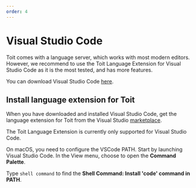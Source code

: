 ```yaml
---
order: 4
---
```


# Visual Studio Code

Toit comes with a language server, which works with most modern editors. However, we recommend to use
the Toit Language Extension for Visual Studio Code as it is the most tested, and has more features. 

You can download Visual Studio Code [here](https://code.visualstudio.com/Download).

## Install language extension for Toit

When you have downloaded and installed Visual Studio Code, get the language extension for Toit from the Visual Studio [marketplace](https://marketplace.visualstudio.com/items?itemName=toit.toit).

The Toit Language Extension is currently only supported for Visual Studio Code.

<Note title="Configure VSCode on macOS">

On macOS, you need to configure the VSCode PATH. 
Start by launching Visual Studio Code. In the View menu, choose to open the **Command Palette**. 

Type `shell command` to find the **Shell Command: Install 'code' command in PATH**.

</Note>

